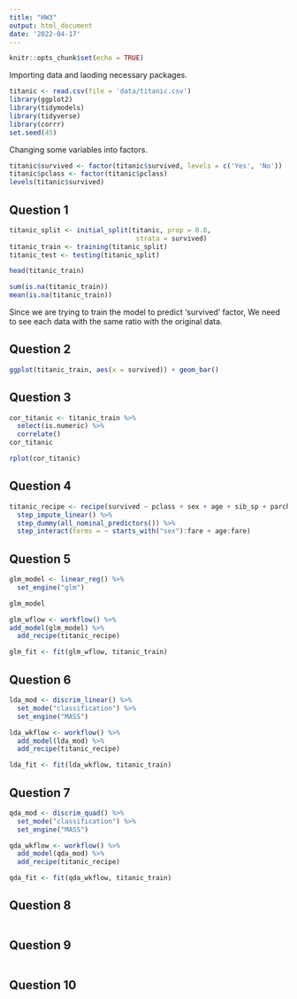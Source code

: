 ```yaml
---
title: "HW3"
output: html_document
date: '2022-04-17'
---
```


```r
knitr::opts_chunk$set(echo = TRUE)
```

Importing data and laoding necessary packages.
```r
titanic <- read.csv(file = 'data/titanic.csv')
library(ggplot2)
library(tidymodels)
library(tidyverse)
library(corrr)
set.seed(45)
```

Changing some variables into factors.
```r
titanic$survived <- factor(titanic$survived, levels = c('Yes', 'No'))
titanic$pclass <- factor(titanic$pclass)
levels(titanic$survived)
```


## Question 1

```r
titanic_split <- initial_split(titanic, prop = 0.8,
                                strata = survived)
titanic_train <- training(titanic_split)
titanic_test <- testing(titanic_split)
```

```r
head(titanic_train)
```

```r
sum(is.na(titanic_train))
mean(is.na(titanic_train))
```


Since we are trying to train the model to predict 'survived' factor, We need to see each data with the same ratio with the original data.

## Question 2

```r
ggplot(titanic_train, aes(x = survived)) + geom_bar()
```


## Question 3
```r
cor_titanic <- titanic_train %>%
  select(is.numeric) %>%
  correlate()
cor_titanic
```

```r
rplot(cor_titanic)
```



## Question 4

```r
titanic_recipe <- recipe(survived ~ pclass + sex + age + sib_sp + parch + fare , data = titanic_train) %>%
  step_impute_linear() %>%
  step_dummy(all_nominal_predictors()) %>%
  step_interact(terms = ~ starts_with("sex"):fare + age:fare)
```


## Question 5

```r
glm_model <- linear_reg() %>% 
  set_engine("glm")

glm_model
```

```r
glm_wflow <- workflow() %>% 
add_model(glm_model) %>% 
  add_recipe(titanic_recipe)

glm_fit <- fit(glm_wflow, titanic_train)
```


## Question 6

```r
lda_mod <- discrim_linear() %>% 
  set_mode("classification") %>% 
  set_engine("MASS")

lda_wkflow <- workflow() %>% 
  add_model(lda_mod) %>% 
  add_recipe(titanic_recipe)

lda_fit <- fit(lda_wkflow, titanic_train)
```


## Question 7

```r
qda_mod <- discrim_quad() %>% 
  set_mode("classification") %>% 
  set_engine("MASS")

qda_wkflow <- workflow() %>% 
  add_model(qda_mod) %>% 
  add_recipe(titanic_recipe)

qda_fit <- fit(qda_wkflow, titanic_train)
```


## Question 8

```r

```


## Question 9

```r

```


## Question 10

```r

```
